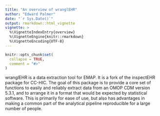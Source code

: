 ```yaml
---
title: "An overview of wranglEHR"
author: "Edward Palmer"
date: "`r Sys.Date()`"
output: rmarkdown::html_vignette
vignette: >
  %\VignetteIndexEntry{overview}
  %\VignetteEngine{knitr::rmarkdown}
  %\VignetteEncoding{UTF-8}
---
```


```r
knitr::opts_chunk$set(
  collapse = TRUE,
  comment = "#>"
)
```

wranglEHR is a data extraction tool for EMAP. It is a fork of the inspectEHR package for CC-HIC. The goal of this package is to provide a core set of functions to easily and reliably extract data from an OMOP CDM version 5.3.1, and to arrange it in a format that would be expected by statistical software. This is primarily for ease of use, but also has advantages in making a common part of the analytical pipeline reproducible for a large number of people.
